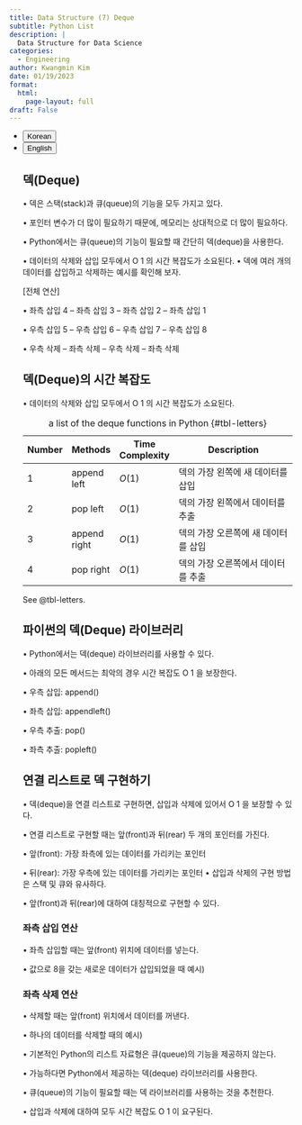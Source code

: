 ```yaml
---
title: Data Structure (7) Deque
subtitle: Python List
description: |
  Data Structure for Data Science
categories:
  - Engineering
author: Kwangmin Kim
date: 01/19/2023
format: 
  html:
    page-layout: full
draft: False
---
```


<ul class="nav nav-pills" id="language-tab" role="tablist">
  <li class="nav-item" role="presentation">
    <button class="nav-link active" id="Korean-tab" data-bs-toggle="tab" data-bs-target="#Korean" type="button" role="tab" aria-controls="Korean" aria-selected="true">Korean</button>
  </li>
  <li class="nav-item" role="presentation">
    <button class="nav-link" id="English-tab" data-bs-toggle="tab" data-bs-target="#English" type="button" role="tab" aria-controls="knitr" aria-selected="false">English</button>
  </li>

<div class="tab-content" id="language-tabcontent">

<div class="tab-pane fade  show active" id="Korean" role="tabpanel" aria-labelledby="Korean-tab">


## 덱(Deque)

• 덱은 스택(stack)과 큐(queue)의 기능을 모두 가지고 있다.

• 포인터 변수가 더 많이 필요하기 때문에, 메모리는 상대적으로 더 많이 필요하다.

• Python에서는 큐(queue)의 기능이 필요할 때 간단히 덱(deque)을 사용한다.

• 데이터의 삭제와 삽입 모두에서 O 1 의 시간 복잡도가 소요된다.
• 덱에 여러 개의 데이터를 삽입하고 삭제하는 예시를 확인해 보자.

[전체 연산]

• 좌측 삽입 4 – 좌측 삽입 3 – 좌측 삽입 2 – 좌측 삽입 1

• 우측 삽입 5 – 우측 삽입 6 – 우측 삽입 7 – 우측 삽입 8

• 우측 삭제 – 좌측 삭제 – 우측 삭제 – 좌측 삭제

## 덱(Deque)의 시간 복잡도

• 데이터의 삭제와 삽입 모두에서 O 1 의 시간 복잡도가 소요된다.

| Number | Methods          | Time Complexity |        Description                                             |
|--------|------------------|-----------------|----------------------------------------------------------------|
| 1      | append left      | $O(1)$          | 덱의 가장 왼쪽에 새 데이터를 삽입                                | 
| 2      | pop left         | $O(1)$          | 덱의 가장 왼쪽에서 데이터를 추출                                 |
| 3      | append right     | $O(1)$          | 덱의 가장 오른쪽에 새 데이터를 삽입                              |
| 4      | pop right        | $O(1)$          | 덱의 가장 오른쪽에서 데이터를 추출                               |
: a list of the deque functions in Python {#tbl-letters}

See @tbl-letters.



## 파이썬의 덱(Deque) 라이브러리

• Python에서는 덱(deque) 라이브러리를 사용할 수 있다.

• 아래의 모든 메서드는 최악의 경우 시간 복잡도 O 1 을 보장한다.

• 우측 삽입: append()

• 좌측 삽입: appendleft()

• 우측 추출: pop()

• 좌측 추출: popleft()


## 연결 리스트로 덱 구현하기

• 덱(deque)을 연결 리스트로 구현하면, 삽입과 삭제에 있어서 O 1 을 보장할 수 있다.

• 연결 리스트로 구현할 때는 앞(front)과 뒤(rear) 두 개의 포인터를 가진다.

• 앞(front): 가장 좌측에 있는 데이터를 가리키는 포인터

• 뒤(rear): 가장 우측에 있는 데이터를 가리키는 포인터
• 삽입과 삭제의 구현 방법은 스택 및 큐와 유사하다.

• 앞(front)과 뒤(rear)에 대하여 대칭적으로 구현할 수 있다.

### 좌측 삽입 연산

• 좌측 삽입할 때는 앞(front) 위치에 데이터를 넣는다.

• 값으로 8을 갖는 새로운 데이터가 삽입되었을 때 예시)

### 좌측 삭제 연산

• 삭제할 때는 앞(front) 위치에서 데이터를 꺼낸다.

• 하나의 데이터를 삭제할 때의 예시)

• 기본적인 Python의 리스트 자료형은 큐(queue)의 기능을 제공하지 않는다.

• 가능하다면 Python에서 제공하는 덱(deque) 라이브러리를 사용한다.

• 큐(queue)의 기능이 필요할 때는 덱 라이브러리를 사용하는 것을 추천한다.

• 삽입과 삭제에 대하여 모두 시간 복잡도 O 1 이 요구된다.

</div>

<div class="tab-pane fade" id="English" role="tabpanel" aria-labelledby="English-tab">


</div>